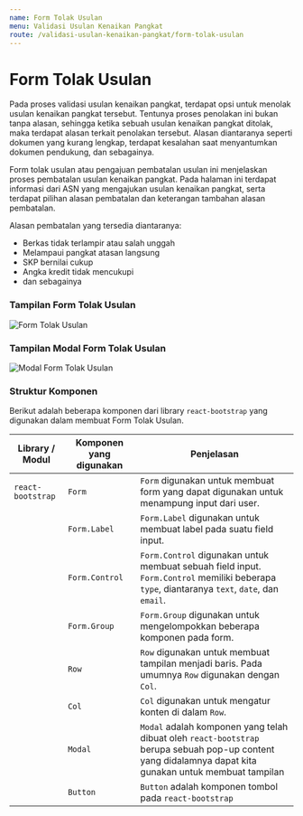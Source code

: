 ```yaml
---
name: Form Tolak Usulan
menu: Validasi Usulan Kenaikan Pangkat
route: /validasi-usulan-kenaikan-pangkat/form-tolak-usulan
---
```


# Form Tolak Usulan

Pada proses validasi usulan kenaikan pangkat, terdapat
opsi untuk menolak usulan kenaikan pangkat tersebut.
Tentunya proses penolakan ini bukan tanpa alasan, sehingga
ketika sebuah usulan kenaikan pangkat ditolak, maka terdapat alasan
terkait penolakan tersebut. Alasan diantaranya seperti dokumen yang
kurang lengkap, terdapat kesalahan saat menyantumkan dokumen
pendukung, dan sebagainya.

Form tolak usulan atau pengajuan pembatalan usulan ini
menjelaskan proses pembatalan usulan kenaikan pangkat. Pada halaman
ini terdapat informasi dari ASN yang mengajukan usulan kenaikan pangkat,
serta terdapat pilihan alasan pembatalan dan keterangan tambahan
alasan pembatalan.

Alasan pembatalan yang tersedia diantaranya:

- Berkas tidak terlampir atau salah unggah
- Melampaui pangkat atasan langsung
- SKP bernilai cukup
- Angka kredit tidak mencukupi
- dan sebagainya

### Tampilan Form Tolak Usulan

![Form Tolak Usulan](../../src/img/validasi-usulan-kenaikan-pangkat/Form_TolakUsul.jpg)

### Tampilan Modal Form Tolak Usulan

![Modal Form Tolak Usulan](../../src/img/validasi-usulan-kenaikan-pangkat/Modal_TolakUsul.jpg)

### Struktur Komponen

Berikut adalah beberapa komponen
dari library `react-bootstrap` yang
digunakan dalam membuat Form Tolak Usulan.

| Library / Modul   | Komponen yang digunakan | Penjelasan                                                                                                                                              |
| ----------------- | ----------------------- | ------------------------------------------------------------------------------------------------------------------------------------------------------- |
| `react-bootstrap` | `Form`                  | `Form` digunakan untuk membuat form yang dapat digunakan untuk menampung input dari user.                                                               |
|                   | `Form.Label`            | `Form.Label` digunakan untuk membuat label pada suatu field input.                                                                                      |
|                   | `Form.Control`          | `Form.Control` digunakan untuk membuat sebuah field input. `Form.Control` memiliki beberapa `type`, diantaranya `text`, `date`, dan `email`.            |
|                   | `Form.Group`            | `Form.Group` digunakan untuk mengelompokkan beberapa komponen pada form.                                                                                |
|                   | `Row`                   | `Row` digunakan untuk membuat tampilan menjadi baris. Pada umumnya `Row` digunakan dengan `Col`.                                                        |
|                   | `Col`                   | `Col` digunakan untuk mengatur konten di dalam `Row`.                                                                                                   |
|                   | `Modal`                 | `Modal` adalah komponen yang telah dibuat oleh `react-bootstrap` berupa sebuah pop-up content yang didalamnya dapat kita gunakan untuk membuat tampilan |
|                   | `Button`                | `Button` adalah komponen tombol pada `react-bootstrap`                                                                                                  |
